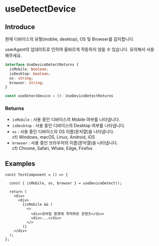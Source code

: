 # useDetectDevice

## Introduce

현재 디바이스의 유형(moblie, desktop), OS 및 Browser를 감지합니다.


<Callout type="info">
  userAgent의 업데이트로 인하여 올바르게 작동하지 않을 수 있습니다. 유의해서
  사용해주세요.
</Callout>

```ts
interface UseDeviceDetectReturns {
  isMobile: boolean;
  isDesktop: boolean;
  os: string;
  browser: string;
}

const useDetectDevice = (): UseDeviceDetectReturns
```

### Returns

- `isMobile` : 사용 중인 디바이스의 Mobile 여부를 나타냅니다.
- `isDesktop` : 사용 중인 디바이스의 Desktop 여부를 나타냅니다.
- `os` : 사용 중인 디바이스의 OS 이름(문자열)을 나타냅니다.\
  cf) Windows, macOS, Linux, Android, iOS
- `browser` : 사용 중인 브라우저의 이름(문자열)을 나타냅니다.\
  cf) Chrome, Safari, Whale, Edge, Firefox

## Examples

```tsx copy filename="TestComponent.tsx"
const TestComponent = () => {

  const { isMobile, os, browser } = useDeviceDetect();

  return (
    <div>
      <div>
        {isMobile && (
          <>
            <div>모바일 환경에 최적화된 콘텐츠</div>
            <div>...</div>
          </>
        )}
    </div>
  );
};
```
